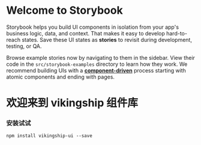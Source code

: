
<Meta title="Example/Introduction" />



# Welcome to Storybook

Storybook helps you build UI components in isolation from your app's business logic, data, and context.
That makes it easy to develop hard-to-reach states. Save these UI states as **stories** to revisit during development, testing, or QA.

Browse example stories now by navigating to them in the sidebar.
View their code in the `src/storybook-examples` directory to learn how they work.
We recommend building UIs with a [**component-driven**](https://componentdriven.org) process starting with atomic components and ending with pages.


<h1>欢迎来到 vikingship 组件库</h1>
<h3>安装试试</h3>
<code>npm install vikingship-ui --save</code>